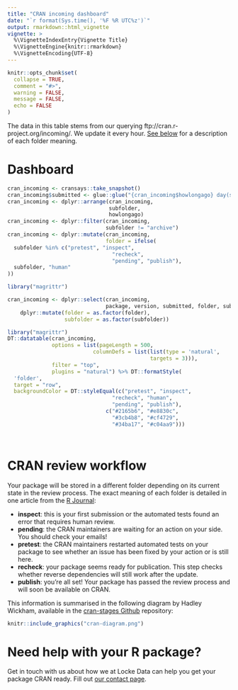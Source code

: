 ```yaml
---
title: "CRAN incoming dashboard"
date: "`r format(Sys.time(), '%F %R UTC%z')`"
output: rmarkdown::html_vignette
vignette: >
  %\VignetteIndexEntry{Vignette Title}
  %\VignetteEngine{knitr::rmarkdown}
  %\VignetteEncoding{UTF-8}
---
```


```r
knitr::opts_chunk$set(
  collapse = TRUE,
  comment = "#>",
  warning = FALSE,
  message = FALSE,
  echo = FALSE
)
```

The data in this table stems from our querying ftp://cran.r-project.org/incoming/.
We update it every hour. [See below](#explanation) for a description of each 
folder meaning.

# Dashboard

```r
cran_incoming <- cransays::take_snapshot()
cran_incoming$submitted <- glue::glue("{cran_incoming$howlongago} day(s) ago")
cran_incoming <- dplyr::arrange(cran_incoming,
                                subfolder,
                                howlongago)
cran_incoming <- dplyr::filter(cran_incoming,
                               subfolder != "archive")
cran_incoming <- dplyr::mutate(cran_incoming,
                               folder = ifelse(
  subfolder %in% c("pretest", "inspect",
                                 "recheck",
                                 "pending", "publish"),
  subfolder, "human"
))

library("magrittr")

cran_incoming <- dplyr::select(cran_incoming,
                               package, version, submitted, folder, subfolder) %>%
    dplyr::mutate(folder = as.factor(folder),
                  subfolder = as.factor(subfolder))


```

```r
library("magrittr")
DT::datatable(cran_incoming,
              options = list(pageLength = 500,
                           columnDefs = list(list(type = 'natural', 
                                             targets = 3))),
              filter = "top",
              plugins = "natural") %>% DT::formatStyle(
  'folder',
  target = "row",
  backgroundColor = DT::styleEqual(c("pretest", "inspect",
                                 "recheck", "human",
                                 "pending", "publish"), 
                               c("#2165b6", "#e8830c",
                                 "#3cb4b8", "#cf4729",
                                 "#34ba17", "#c04aa9")))

  
```


# <a name="explanation"></a>CRAN review workflow

Your package will be stored in a different folder depending on its current state
in the review process. The exact meaning of each folder is detailed in one 
article from the 
[R Journal](https://journal.r-project.org/archive/2018-1/cran.pdf):

- **inspect**: this is your first submission or the automated tests found an 
error that requires human review.
- **pending**: the CRAN maintainers are waiting for an action on your side. You 
should check your emails!
- **pretest**: the CRAN maintainers restarted automated tests on your package to
see whether an issue has been fixed by your action or is still here.
- **recheck**: your package seems ready for publication. This step checks 
whether reverse dependencies will still work after the update.
- **publish**: you're all set! Your package has passed the review process and 
will soon be available on CRAN.

This information is summarised in the following diagram by Hadley Wickham,
available in the [cran-stages Github](https://github.com/edgararuiz/cran-stages)
repository:

```r
knitr::include_graphics("cran-diagram.png")
```

# Need help with your R package?

Get in touch with us about how we at Locke Data can help you get your package CRAN ready. Fill out [our contact page](//itsalocke.com/#contact).
